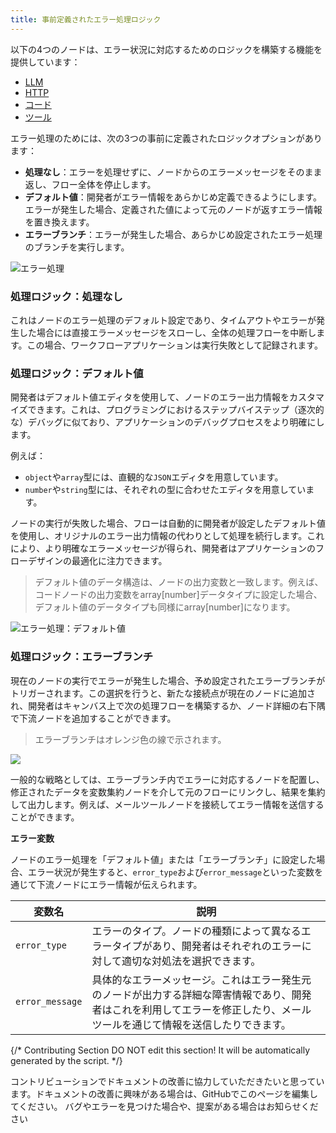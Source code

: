 ```yaml
---
title: 事前定義されたエラー処理ロジック
---
```



以下の4つのノードは、エラー状況に対応するためのロジックを構築する機能を提供しています：

* [LLM](/ja-jp/guides/workflow/nodes/llm)
* [HTTP](/ja-jp/guides/workflow/nodes/http-request)
* [コード](/ja-jp/guides/workflow/nodes/code)
* [ツール](/ja-jp/guides/workflow/nodes/tools)

エラー処理のためには、次の3つの事前に定義されたロジックオプションがあります：

* **処理なし**：エラーを処理せずに、ノードからのエラーメッセージをそのまま返し、フロー全体を停止します。
* **デフォルト値**：開発者がエラー情報をあらかじめ定義できるようにします。エラーが発生した場合、定義された値によって元のノードが返すエラー情報を置き換えます。
* **エラーブランチ**：エラーが発生した場合、あらかじめ設定されたエラー処理のブランチを実行します。

![エラー処理](https://assets-docs.dify.ai/2024/12/6e2655949889d4d162945d840d698649.png)

### 処理ロジック：処理なし

これはノードのエラー処理のデフォルト設定であり、タイムアウトやエラーが発生した場合には直接エラーメッセージをスローし、全体の処理フローを中断します。この場合、ワークフローアプリケーションは実行失敗として記録されます。

### 処理ロジック：デフォルト値

開発者はデフォルト値エディタを使用して、ノードのエラー出力情報をカスタマイズできます。これは、プログラミングにおけるステップバイステップ（逐次的な）デバッグに似ており、アプリケーションのデバッグプロセスをより明確にします。

例えば：
* `object`や`array`型には、直観的な`JSON`エディタを用意しています。
* `number`や`string`型には、それぞれの型に合わせたエディタを用意しています。

ノードの実行が失敗した場合、フローは自動的に開発者が設定したデフォルト値を使用し、オリジナルのエラー出力情報の代わりとして処理を続行します。これにより、より明確なエラーメッセージが得られ、開発者はアプリケーションのフローデザインの最適化に注力できます。

> デフォルト値のデータ構造は、ノードの出力変数と一致します。例えば、コードノードの出力変数をarray[number]データタイプに設定した場合、デフォルト値のデータタイプも同様にarray[number]になります。

![エラー処理：デフォルト値](https://assets-docs.dify.ai/2024/12/e9e5e757090679243e0c9976093c7e6c.png)

### 処理ロジック：エラーブランチ

現在のノードの実行でエラーが発生した場合、予め設定されたエラーブランチがトリガーされます。この選択を行うと、新たな接続点が現在のノードに追加され、開発者はキャンバス上で次の処理フローを構築するか、ノード詳細の右下隅で下流ノードを追加することができます。

> エラーブランチはオレンジ色の線で示されます。

![](https://assets-docs.dify.ai/2024/12/e5ea1af947818bd9e27cab3042c1c4f3.png)

一般的な戦略としては、エラーブランチ内でエラーに対応するノードを配置し、修正されたデータを変数集約ノードを介して元のフローにリンクし、結果を集約して出力します。例えば、メールツールノードを接続してエラー情報を送信することができます。

**エラー変数**

ノードのエラー処理を「デフォルト値」または「エラーブランチ」に設定した場合、エラー状況が発生すると、`error_type`および`error_message`といった変数を通じて下流ノードにエラー情報が伝えられます。

<table>
  <thead>
    <tr>
      <th>変数名</th>
      <th>説明</th>
    </tr>
  </thead>
  <tbody>
    <tr>
      <td><code>error_type</code></td>
      <td>エラーのタイプ。ノードの種類によって異なるエラータイプがあり、開発者はそれぞれのエラーに対して適切な対処法を選択できます。</td>
    </tr>
    <tr>
      <td><code>error_message</code></td>
      <td>具体的なエラーメッセージ。これはエラー発生元のノードが出力する詳細な障害情報であり、開発者はこれを利用してエラーを修正したり、メールツールを通じて情報を送信したりできます。</td>
    </tr>
  </tbody>
</table>

{/*
Contributing Section
DO NOT edit this section!
It will be automatically generated by the script.
*/}

<CardGroup cols="2">
    <Card
        title="このページを編集する"
        icon="pen-to-square"
        href="https://github.com/langgenius/dify-docs-mintlify/edit/main/ja-jp/guides/workflow/error-handling/predefined-nodes-failure-logic.mdx"
    >
        コントリビューションでドキュメントの改善に協力していただきたいと思っています。ドキュメントの改善に興味がある場合は、GitHubでこのページを編集してください。
    </Card>
    <Card
        title="問題を報告する"
        icon="github"
        href="https://github.com/langgenius/dify-docs-mintlify/issues/new?title=ドキュメントの問題%3A%20fined-nodes-failure-lo&body=%23%23%20問題の説明%0A%3C%21--%20発見した問題について簡単に説明してください%20--%3E%0A%0A%23%23%20ページリンク%0Ahttps%3A%2F%2Fgithub.com%2Flanggenius%2Fdify-docs-mintlify%2Fblob%2Fmain%2Fja-jp/guides/workflow/error-handling%2Fpredefined-nodes-failure-logic.mdx%0A%0A%23%23%20提案される変更%0A%3C%21--%20特定の変更案がある場合は、ここで説明してください%20--%3E%0A%0A%3C%21--%20ドキュメントの品質向上にご協力いただきありがとうございます！%20--%3E"
    >
        バグやエラーを見つけた場合や、提案がある場合はお知らせください
    </Card>
</CardGroup>
